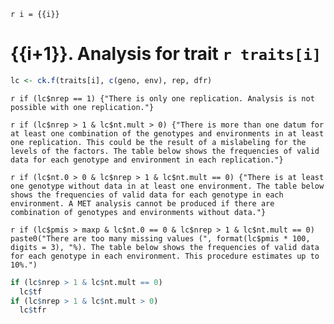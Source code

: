 `r i = {{i}}`

# {{i+1}}. Analysis for trait `r traits[i]`

```r
lc <- ck.f(traits[i], c(geno, env), rep, dfr)
```

`r if (lc$nrep == 1) {"There is only one replication. Analysis is not possible with one replication."}`

`r if (lc$nrep > 1 & lc$nt.mult > 0) {"There is more than one datum for at least one combination of the genotypes and environments in at least one replication. This could be the result of a mislabeling for the levels of the factors. The table below shows the frequencies of valid data for each genotype and environment in each replication."}`

`r if (lc$nt.0 > 0 & lc$nrep > 1 & lc$nt.mult == 0) {"There is at least one genotype without data in at least one environment. The table below shows the frequencies of valid data for each genotype in each environment. A MET analysis cannot be produced if there are combination of genotypes and environments without data."}`

`r if (lc$pmis > maxp & lc$nt.0 == 0 & lc$nrep > 1 & lc$nt.mult == 0) paste0("There are too many missing values (", format(lc$pmis * 100, digits = 3), "%). The table below shows the frequencies of valid data for each genotype in each environment. This procedure estimates up to 10%.")`

```r
if (lc$nrep > 1 & lc$nt.mult == 0)
  lc$tf
if (lc$nrep > 1 & lc$nt.mult > 0)
  lc$tfr
```
